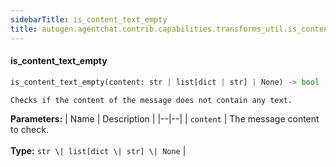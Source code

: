 ```yaml
---
sidebarTitle: is_content_text_empty
title: autogen.agentchat.contrib.capabilities.transforms_util.is_content_text_empty
---
```


<code class="doc-symbol doc-symbol-heading doc-symbol-function"></code>
#### is_content_text_empty

```python
is_content_text_empty(content: str | list[dict | str] | None) -> bool
```

    Checks if the content of the message does not contain any text.

<b>Parameters:</b>
| Name | Description |
|--|--|
| `content` | The message content to check.<br/><br/>**Type:** `str \| list[dict \| str] \| None` |

<br />